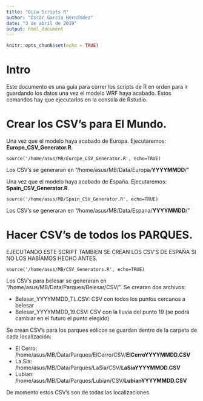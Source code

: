 ```yaml
---
title: "Guía Scripts R"
author: "Óscar García Hernández"
date: "3 de abril de 2019"
output: html_document
---
```


```r
knitr::opts_chunk$set(echo = TRUE)
```

# Intro

Este documento es una guía para correr los scripts de R en orden para ir guardando los datos una vez el modelo WRF haya acabado. Estos comandos hay que ejecutarlos en la consola de Rstudio. 

# Crear los CSV's para El Mundo. 

Una vez que el modelo haya acabado de Europa. Ejecutaremos:  **Europe_CSV_Generator.R**. 

```{}
source('/home/asus/MB/Europe_CSV_Generator.R', echo=TRUE)
```

Los CSV's se generaran en "/home/asus/MB/Data/Europa/**YYYYMMDD**/"

Una vez que el modelo haya acabado de España.  Ejecutaremos:  **Spain_CSV_Generator.R**. 

```{}
source('/home/asus/MB/Spain_CSV_Generator.R', echo=TRUE)
```

Los CSV's se generaran en "/home/asus/MB/Data/Espana/**YYYYMMDD**/"


# Hacer CSV's de todos los PARQUES. 

EJECUTANDO ESTE SCRIPT TAMBIEN SE CREAN LOS CSV'S DE ESPAÑA SI NO LOS HABÍAMOS HECHO ANTES. 

```{}
source('/home/asus/MB/CSV_Generators.R', echo=TRUE)
```

Los CSV's para belesar se generaran en "/home/asus/MB/Data/Parques/Belesar/CSV/". Se crearan dos archivos: 

+ Belesar_YYYYMMDD_TL.CSV: CSV con todos los puntos cercanos a belesar
+ Belesar_YYYYMMDD_19.CSV: CSV con la lluvia del punto 19 (se podrá cambiar en el futuro el punto elegido)



Se crean CSV's para los parques eólicos se guardan dentro de la carpeta de cada localización:

+ El Cerro: /home/asus/MB/Data/Parques/ElCerro/CSV/**ElCerroYYYYMMDD.CSV**
+ La Sia: /home/asus/MB/Data/Parques/LaSia/CSV/**LaSiaYYYYMMDD.CSV**
+ Lubian: /home/asus/MB/Data/Parques/Lubian/CSV/**LubianYYYYMMDD.CSV**

De momento estos CSV's son de todas las localizaciones. 
